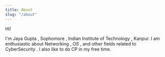```yaml
---
title: About
slug: "/about"
---
```


Hi!

I'm Jaya Gupta , Sophomore , Indian Institute of Technology , Kanpur. I am enthusiastic 
about Networking , OS , and other fields related to CyberSecurity . I also like to do CP
in my free time.
